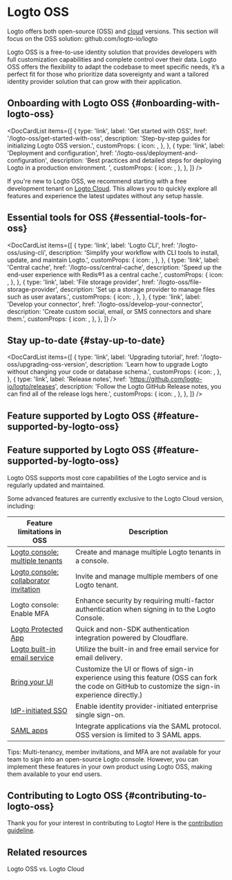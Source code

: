 
# Logto OSS

Logto offers both open-source (OSS) and [cloud](/logto-cloud) versions. This section will focus on the OSS solution: <Url type="inline" href="https://github.com/logto-io/logto">github.com/logto-io/logto</Url>

Logto OSS is a free-to-use identity solution that provides developers with full customization capabilities and complete control over their data. Logto OSS offers the flexibility to adapt the codebase to meet specific needs, it’s a perfect fit for those who prioritize data sovereignty and want a tailored identity provider solution that can grow with their application.

## Onboarding with Logto OSS \{#onboarding-with-logto-oss}

<DocCardList
  items={[
    {
      type: 'link',
      label: 'Get started with OSS',
      href: '/logto-oss/get-started-with-oss',
      description: 'Step-by-step guides for initializing Logto OSS version.',
      customProps: {
        icon: <RocketIcon />,
      },
    },
    {
      type: 'link',
      label: 'Deployment and configuration',
      href: '/logto-oss/deployment-and-configuration',
      description:
        'Best practices and detailed steps for deploying Logto in a production environment. ',
      customProps: {
        icon: <GearIcon />,
      },
    },
  ]}
/>

<Admonition type="tip" title="Need a Quick Start?">

If you're new to Logto OSS, we recommend starting with a free development tenant on [Logto Cloud](https://cloud.logto.io). This allows you to quickly explore all features and experience the latest updates without any setup hassle.

</Admonition>

## Essential tools for OSS \{#essential-tools-for-oss}

<DocCardList
  items={[
    {
      type: 'link',
      label: 'Logto CLI',
      href: '/logto-oss/using-cli',
      description: 'Simplify your workflow with CLI tools to install, update, and maintain Logto.',
      customProps: {
        icon: <CliIcon />,
      },
    },
    {
      type: 'link',
      label: 'Central cache',
      href: '/logto-oss/central-cache',
      description: 'Speed up the end-user experience with Redis®1 as a central cache.',
      customProps: {
        icon: <CentralCacheIcon />,
      },
    },
    {
      type: 'link',
      label: 'File storage provider',
      href: '/logto-oss/file-storage-provider',
      description: 'Set up a storage provider to manage files such as user avatars.',
      customProps: {
        icon: <FileStorageIcon />,
      },
    },
    {
      type: 'link',
      label: 'Develop your connector',
      href: '/logto-oss/develop-your-connector',
      description: 'Create custom social, email, or SMS connectors and share them.',
      customProps: {
        icon: <ConnectorsIcon />,
      },
    },
  ]}
/>
## Stay up-to-date \{#stay-up-to-date}

<DocCardList
  items={[
    {
      type: 'link',
      label: 'Upgrading tutorial',
      href: '/logto-oss/upgrading-oss-version',
      description: 'Learn how to upgrade Logto without changing your code or database schema.',
      customProps: {
        icon: <UpdateIcon />,
      },
    },
    {
      type: 'link',
      label: 'Release notes',
      href: 'https://github.com/logto-io/logto/releases',
      description:
        'Follow the Logto GitHub Release notes, you can find all of the release logs here.',
      customProps: {
        icon: <DocumentIcon />,
      },
    },
  ]}
/>

## Feature supported by Logto OSS \{#feature-supported-by-logto-oss}

## Feature supported by Logto OSS \{#feature-supported-by-logto-oss}

Logto OSS supports most core capabilities of the Logto service and is regularly updated and maintained.

Some advanced features are currently exclusive to the Logto Cloud version, including:

| Feature limitations in OSS                                                          | Description                                                                                                                                        |
| ----------------------------------------------------------------------------------- | -------------------------------------------------------------------------------------------------------------------------------------------------- |
| [Logto console: multiple tenants](/logto-cloud/tenant-settings)                     | Create and manage multiple Logto tenants in a console.                                                                                             |
| [Logto console: collaborator invitation](/logto-cloud/tenant-member-management)     | Invite and manage multiple members of one Logto tenant.                                                                                            |
| Logto console: Enable MFA                                                           | Enhance security by requiring multi-factor authentication when signing in to the Logto Console.                                                    |
| [Logto Protected App](/integrate-logto/protected-app)                               | Quick and non-SDK authentication integration powered by Cloudflare.                                                                                |
| [Logto built-in email service](/connectors/email-connectors/built-in-email-service) | Utilize the built-in and free email service for email delivery.                                                                                    |
| [Bring your UI](/customization/bring-your-ui)                                       | Customize the UI or flows of sign-in experience using this feature (OSS can fork the code on GitHub to customize the sign-in experience directly.) |
| [IdP-initiated SSO](/end-user-flows/enterprise-sso/idp-initiated-sso)               | Enable identity provider-initiated enterprise single sign-on.                                                                                      |
| [SAML apps](/integrate-logto/saml-app)                                              | Integrate applications via the SAML protocol. OSS version is limited to 3 SAML apps.                                                               |

Tips: Multi-tenancy, member invitations, and MFA are not available for your team to sign into an open-source Logto console. However, you can implement these features in your own product using Logto OSS, making them available to your end users.

## Contributing to Logto OSS \{#contributing-to-logto-oss}

Thank you for your interest in contributing to Logto! Here is the [contribution guideline](/logto-oss/contribution).

## Related resources

<Url href="https://blog.logto.io/logto-oss-vs-logto-cloud">Logto OSS vs. Logto Cloud</Url>
